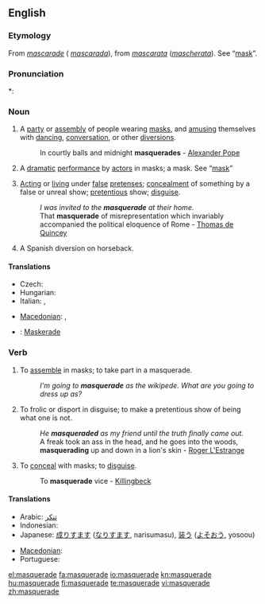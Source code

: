 {{wikipedia|dab=masquerade}}
==English==

===Etymology===
From {{etyl|fr}} ''[[mascarade]]'' ({{etyl|es}} ''[[mascarada]]''), from {{etyl|it}} ''[[mascarata]]'' (''[[mascherata]]''). See “[[mask]]”.

===Pronunciation===
*: {{rhymes|eɪd}}

===Noun===
{{en-noun}}

# A [[party]] or [[assembly]] of people wearing [[mask]]s, and [[amusing]] themselves with [[dancing]], [[conversation]], or other [[diversions]].
#: In courtly balls and midnight '''masquerades''' - [[w:Alexander Pope|Alexander Pope]]
# {{obsolete}} A [[dramatic]] [[performance]] by [[actor]]s in masks; a mask. See “[[mask]]”
# [[acting|Acting]] or [[living]] under [[false]] [[pretense]]s; [[concealment]] of something by a false or unreal show; [[pretentious]] show; [[disguise]].
#: ''I was invited to the '''masquerade''' at their home.''
#: That '''masquerade''' of misrepresentation which invariably accompanied the political eloquence of Rome - [[w:Thomas de Quincey|Thomas de Quincey]]
# A Spanish diversion on horseback.

====Translations====
{{trans-top|party of people wearing masks, and amusing themselves}}
* Czech: {{t-|cs|maškaráda|f}}
* Hungarian: {{t-|hu|maskara}}
* Italian: {{t-|it|mascherata|f}}, {{t-|it|ballo in maschera|m}}
{{trans-mid}}
* [[Macedonian]]: {{t|mk|маскенбал|m|tr=máskenbal}},  {{t|mk|маскарада|f|tr=maskaráda}}
{{trans-bottom}}

{{checktrans-top}}
* {{ttbc|German}}: [[Maskerade]] {{f}}
{{checktrans-mid}}
{{checktrans-bottom}}

===Verb===
{{en-verb|masquerades|masquerading|masqueraded}}

# {{intransitive}} To [[assemble]] in masks; to take part in a masquerade.
#: ''I'm going to '''masquerade''' as the wikipede.  What are you going to dress up as?''
# {{intransitive}} To frolic or disport in disguise; to make a pretentious show of being what one is not.
#: ''He '''masqueraded''' as my friend until the truth finally came out.''
#: A freak took an ass in the head, and he goes into the woods, '''masquerading''' up and down in a lion's skin - [[w:Roger L'Estrange|Roger L'Estrange]]
# {{transitive}} To [[conceal]] with masks; to [[disguise]].
#: To '''masquerade''' vice - [[Killingbeck]]

====Translations====
{{trans-top|to conceal with masks}}
* Arabic: [[تنكر]]
* Indonesian: {{t+|id|samar|alt=menyamar|xs=Indonesian}}
* Japanese: [[成りすます]] ([[なりすます]], narisumasu), [[装う]] ([[よそおう]], yosoou)
{{trans-mid}}
* [[Macedonian]]: {{t|mk|маскира|tr=maskíra}}
* Portuguese: {{t+|pt|mascarar}}
{{trans-bottom}}

[[el:masquerade]]
[[fa:masquerade]]
[[io:masquerade]]
[[kn:masquerade]]
[[hu:masquerade]]
[[fi:masquerade]]
[[te:masquerade]]
[[vi:masquerade]]
[[zh:masquerade]]
